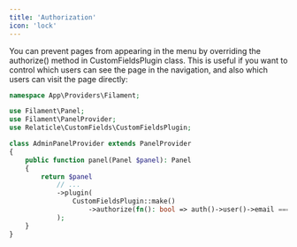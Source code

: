 ```yaml
---
title: 'Authorization'
icon: 'lock'
---
```


You can prevent pages from appearing in the menu by overriding the authorize() method in CustomFieldsPlugin class. This is useful if you want to control which users can see the page in the navigation, and also which users can visit the page directly:

```php
namespace App\Providers\Filament;

use Filament\Panel;
use Filament\PanelProvider;
use Relaticle\CustomFields\CustomFieldsPlugin;

class AdminPanelProvider extends PanelProvider
{
    public function panel(Panel $panel): Panel
    {
        return $panel
            // ...
            ->plugin(
                CustomFieldsPlugin::make()
                    ->authorize(fn(): bool => auth()->user()->email === 'admin@relaticle.com'),
            );
    }
}
```